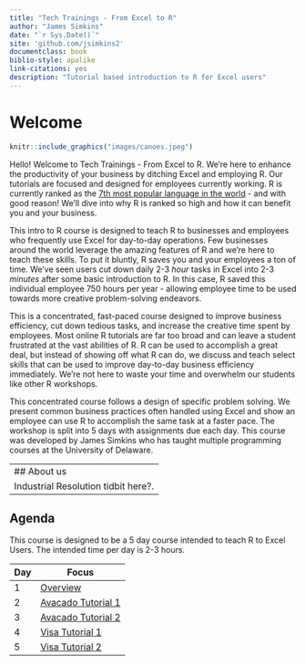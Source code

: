 ```yaml
--- 
title: "Tech Trainings - From Excel to R"
author: "James Simkins"
date: "`r Sys.Date()`"
site: 'github.com/jsimkins2'
documentclass: book
biblio-style: apalike
link-citations: yes
description: "Tutorial based introduction to R for Excel users"
---
```


# Welcome

```r
knitr::include_graphics("images/canoes.jpeg")  
```

Hello! Welcome to Tech Trainings - From Excel to R. We're here to enhance the productivity of your business by ditching Excel and employing R. Our tutorials are focused and designed for employees currently working. R is currently ranked as the [7th most popular language in the world](http://pypl.github.io/PYPL.html) - and with good reason! We'll dive into why R is ranked so high and how it can benefit you and your business. 

This intro to R course is designed to teach R to businesses and employees who frequently use Excel for day-to-day operations. Few businesses around the world leverage the amazing features of R and we're here to teach these skills. To put it bluntly, R saves you and your employees a ton of time. We've seen users cut down daily 2-3 *hour* tasks in Excel into 2-3 *minutes* after some basic introduction to R. In this case, R saved this individual employee 750 hours per year - allowing employee time to be used towards more creative problem-solving endeavors. 

This is a concentrated, fast-paced course designed to improve business efficiency, cut down tedious tasks, and increase the creative time spent by employees. Most online R tutorials are far too broad and can leave a student frustrated at the vast abilities of R. R can be used to accomplish a great deal, but instead of showing off what R can do, we discuss and teach select skills that can be used to improve day-to-day business efficiency immediately. We're not here to waste your time and overwhelm our students like other R workshops.

This concentrated course follows a design of specific problem solving. We present common business practices often handled using Excel and show an employee can use R to accomplish the same task at a faster pace. The workshop is split into 5 days with assignments due each day. This course was developed by James Simkins who has taught multiple programming courses at the University of Delaware. 

---
## About us
Industrial Resolution tidbit here?. 
---

## Agenda
This course is designed to be a 5 day course intended to teach R to Excel Users. The intended time per day is 2-3 hours.

|Day      |      Focus|
|----------|----------|
|1 | [Overview](#overview)|
|2 | [Avacado Tutorial 1](#04-Avacados)| 
|3 | [Avacado Tutorial 2](#05-Avacados2)| 
|4 | [Visa Tutorial 1](#06-visa)| |
|5 | [Visa Tutorial 2](#07-visa)| |
